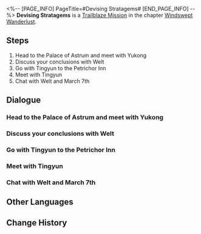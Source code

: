 <%-- [PAGE_INFO]
PageTitle=#Devising Stratagems#
[END_PAGE_INFO] --%>
{{Stub|Dialogue, characters, and location(s)}}
{{Mission Infobox
|id            = 1020301
|title         = 
|image         = Mission Devising Stratagems.png
|type          = Trailblaze
|event_name    = 
|chapter       = Windswept Wanderlust
|requirements  = [[Trailblaze Mission]] ''[[Devising Stratagems]]'' completed
|summary       = <!--official mission summary from Fate's Atlas-->
|characters    = <!--characters that appear in this mission-->
|startLocation = <!--location as it intially appears on the mission screen-->
|world         = <!--i.e. Penacony-->
|area          = <!--i.e. A Child's Dream-->
|prev          = 
|next          = The Hound Chases the Fox
|exp           = 400
|credits       = 20000
|stellarJade   = 
|other         = {{Card List|Traveler's Guide*2;"Cumulus Formations"*1|delim=;}}
}}
'''Devising Stratagems''' is a [[Trailblaze Mission]] in the chapter [[Windswept Wanderlust]].

==Steps==
# Head to the Palace of Astrum and meet with Yukong
# Discuss your conclusions with Welt
# Go with Tingyun to the Petrichor Inn
# Meet with Tingyun
# Chat with Welt and March 7th

<!--
==Gameplay Notes==

--><!--
==Trial Character==

-->
==Dialogue==
{{Stub Dialogue}}
===Head to the Palace of Astrum and meet with Yukong===
{{Mission Description|type=trailblaze|location=<!--to be added-->|Knowing that you came for the Stellaron, Tingyun invites everyone to the Palace of Astrum for a meeting.<br />Six individual commissions oversee the Xianzhou. If you wish to move freely on the Luofu during these sensitive times, you must obtain the approval of the Head of the Sky-Faring Commission, Yukong, who is in charge of transport and diplomacy.}}
{{Dialogue Start}}
:{{tx}}
{{Dialogue End}}

===Discuss your conclusions with Welt===
{{Mission Description|type=trailblaze|location=<!--to be added-->|update|In the Palace of Astrum, the hopeful Trailblazers are unfortunately rejected by Yukong.<br />The Stellaron's descent on the Xianzhou involves many secrets, and Yukong does not wish to employ outsiders to solve such problems. Just as you leave empty-handed, General Jing Yuan of Luofu's Cloud Knights appears and intervenes.<br />This smiling general seems to be on your side and opens a convenient door, but he secretly has other ideas in mind.}}
{{Dialogue Start}}
:{{tx}}
{{Dialogue End}}

===Go with Tingyun to the Petrichor Inn===
{{Mission Description|type=trailblaze|location=<!--to be added-->|update|In the Palace of Astrum, the hopeful Trailblazers are rejected by Yukong.<br />Fortunately, General Jing Yuan of Luofu's Cloud Knights appears and intervenes. However, he does not entrust you with the task of searching for the Stellaron, instead instructing you to locate Kafka's unpredictable whereabouts.<br />After leaving the Palace of Astrum, you have a short rest before commencing with your game of cat and mouse.}}
{{Dialogue Start}}
:{{tx}}
{{Dialogue End}}

===Meet with Tingyun===
{{Mission Description|type=trailblaze|location=<!--to be added-->|update|In the Palace of Astrum, the hopeful Trailblazers are rejected by Yukong.<br />Fortunately, General Jing Yuan of Luofu's Cloud Knights appears and intervenes. However, he does not entrust you with the task of searching for the Stellaron, instead instructing you to locate Kafka's unpredictable whereabouts.<br />After leaving the Palace of Astrum, you have a short rest before commencing with your game of cat and mouse.}}
{{Dialogue Start}}
:{{tx}}
{{Dialogue End}}

===Chat with Welt and March 7th===
{{Mission Description|type=trailblaze|location=<!--to be added-->|update|In the Palace of Astrum, the hopeful Trailblazers are rejected by Yukong.<br />Fortunately, General Jing Yuan of Luofu's Cloud Knights appears and intervenes. However, he does not entrust you with the task of searching for the Stellaron, instead instructing you to locate Kafka's unpredictable whereabouts.<br />You have a short rest after leaving the Palace of Astrum, and you wonder what Dan Heng might be doing right now.}}
{{Dialogue Start}}
:{{tx}}
{{Dialogue End}}

==Other Languages==
{{Other Languages
|en   = Devising Stratagems
|zhs  = 紫府通谒，将军定策
|zht  = 紫府通謁，將軍定策
|ja   = 紫府へ謁見、将軍の策定
|ko   = 알현, 장군의 전략
|es   = La estratagema del general
|fr   = Mettre au point des stratagèmes
|ru   = Хитрые уловки
|th   = เผชิญหน้าผู้นำแห่งกลยุทธ์
|vi   = Diện Kiến Cõi Tiên, Tướng Quân Thiết Sách
|de   = Strategische Planung
|id   = Merancang Strategi
|pt   = Elaborando Estratagemas
}}

==Change History==
{{Change History|1.0}}
